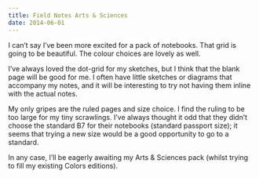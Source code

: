 ```yaml
---
title: Field Notes Arts & Sciences
date: 2014-06-01
---
```


I can’t say I’ve been more excited for a pack of notebooks. That grid is going to be beautiful. The colour choices are lovely as well.

I’ve always loved the dot-grid for my sketches, but I think that the blank page will be good for me. I often have little sketches or diagrams that accompany my notes, and it will be interesting to try not having them inline with the actual notes.

My only gripes are the ruled pages and size choice. I find the ruling to be too large for my tiny scrawlings. I’ve always thought it odd that they didn’t choose the standard B7 for their notebooks (standard passport size); it seems that trying a new size would be a good opportunity to go to a standard.

In any case, I’ll be eagerly awaiting my Arts & Sciences pack (whilst trying to fill my existing Colors editions).
